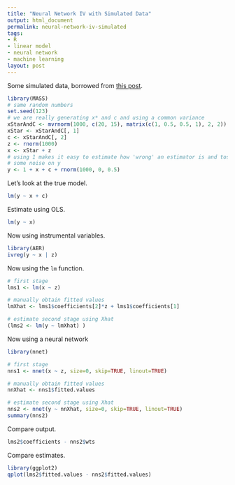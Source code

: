 ```yaml
---
title: "Neural Network IV with Simulated Data"
output: html_document
permalink: neural-network-iv-simulated
tags:
- R
- linear model
- neural network
- machine learning
layout: post
---
```


Some simulated data, borrowed from [this post](http://jacobsimmering.com/2014/01/10/InstrumentalVariables.html).

```r
library(MASS)
# same random numbers
set.seed(123)
# we are really generating x* and c and using a common variance
xStarAndC <- mvrnorm(1000, c(20, 15), matrix(c(1, 0.5, 0.5, 1), 2, 2))
xStar <- xStarAndC[, 1]
c <- xStarAndC[, 2]
z <- rnorm(1000)
x <- xStar + z
# using 1 makes it easy to estimate how 'wrong' an estimator is and toss
# some noise on y
y <- 1 + x + c + rnorm(1000, 0, 0.5)
```

Let's look at the true model.

```r
lm(y ~ x + c)
```

Estimate using OLS.

```r
lm(y ~ x)
```

Now using instrumental variables.

```r
library(AER)
ivreg(y ~ x | z)
```

Now using the `lm` function.

```r
# first stage
lms1 <- lm(x ~ z)

# manually obtain fitted values
lmXhat <- lms1$coefficients[2]*z + lms1$coefficients[1]

# estimate second stage using Xhat
(lms2 <- lm(y ~ lmXhat) )
```

Now using a neural network

```r
library(nnet)

# first stage
nns1 <- nnet(x ~ z, size=0, skip=TRUE, linout=TRUE)

# manually obtain fitted values
nnXhat <- nns1$fitted.values

# estimate second stage using Xhat
nns2 <- nnet(y ~ nnXhat, size=0, skip=TRUE, linout=TRUE)
summary(nns2)
```

Compare output.

```r
lms2$coefficients - nns2$wts
```

Compare estimates.

```r
library(ggplot2)
qplot(lms2$fitted.values - nns2$fitted.values)
```

